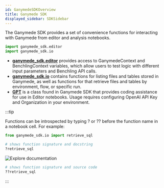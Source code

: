 ```yaml
---
id: GanymedeSDKOverview
title: Ganymede SDK
displayed_sidebar: SDKSidebar
---
```




The Ganymede SDK provides a set of convenience functions for interacting with Ganymede from editor and analysis notebooks.

```python
import ganymede_sdk.editor
import ganymede_sdk.io
```

- [**ganymede_sdk.editor**](./ModuleEditor.mdx) provides access to GanymedeContext and BenchlingContext variables, which allow users to test logic with different input parameters and Benchling API calls.
- [**ganymede_sdk.io**](./ModuleIO.mdx) contains functions for listing files and tables stored in Ganymede, as well as functions for that retrieve files and tables by environment, flow, or specific run.
- [**GPT**](./GPT.mdx) is a class found in Ganymede SDK that provides coding assistance for use in Editor notebooks.  Usage requires configuring OpenAI API Key and Organization in your environment.

:::tip

Functions can be introspected by typing ? or ?? before the function name in a notebook cell.  For example:

```python
from ganymede_sdk.io import retrieve_sql

# shows function signature and docstring 
?retrieve_sql
```

<div style={{textAlign: 'center'}}>
  <img alt="Explore documentation" 
       src="https://ganymede-bio.mo.cloudinary.net/apiServer/Example_Function_Docstring20230712.png"
       />
</div>


```python
# shows function signature and source code
??retrieve_sql
```
:::